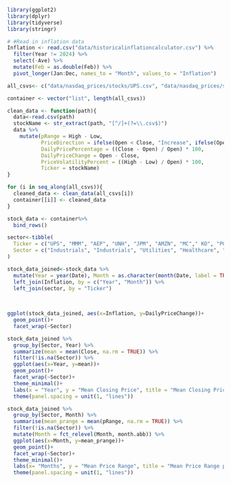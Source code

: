 ```r
library(ggplot2)
library(dplyr)
library(tidyverse)
library(stringr)
```

```r
# #Read in inflation data 
Inflation <- read.csv("data/historicalinflationcalculator.csv") %>%
  filter(Year != 2024) %>%
  select(-Ave) %>% 
  mutate(Feb = as.double(Feb)) %>% 
  pivot_longer(Jan:Dec, names_to = "Month", values_to = "Inflation")
```

```r
all_csvs<- c("data/nasdaq_prices/stocks/UPS.csv", "data/nasdaq_prices/stocks/MMM.csv", "data/nasdaq_prices/stocks/AEP.csv", "data/nasdaq_prices/stocks/UNH.csv", "data/nasdaq_prices/stocks/JPM.csv", "data/nasdaq_prices/stocks/AMZN.csv", "data/nasdaq_prices/stocks/MC.csv", "data/nasdaq_prices/stocks/KO.csv", "data/nasdaq_prices/stocks/PG.csv", "data/nasdaq_prices/stocks/AAPL.csv", "data/nasdaq_prices/stocks/MSFT.csv", "data/nasdaq_prices/stocks/GOOG.csv", "data/nasdaq_prices/stocks/AMT.csv", "data/nasdaq_prices/stocks/SPG.csv", "data/nasdaq_prices/stocks/XOM.csv", "data/nasdaq_prices/stocks/SHW.csv")

container <- vector("list", length(all_csvs))

clean_data <- function(path){
  data<-read.csv(path)
  stockName <- str_extract(path, "[^/]+(?=\\.csv$)")
  data %>%
    mutate(pRange = High - Low,
           PriceDirection = ifelse(Open < Close, "Increase", ifelse(Open > Close, "Decrease", "No Change")),
           DailyPricePercentage = ((Close - Open) / Open) * 100,
           DailyPriceChange = Open - Close,
           PriceVolatilityPercent = ((High - Low) / Open) * 100, 
           Ticker = stockName)
}

for (i in seq_along(all_csvs)){
  cleaned_data <- clean_data(all_csvs[i])
  container[[i]] <- cleaned_data
}

stock_data <- container%>%
  bind_rows()
```


```r
sector<-tibble(
  Ticker = c("UPS", "MMM", "AEP", "UNH", "JPM", "AMZN", "MC"," KO", "PG", "AAPL", "MSFT", "GOOG", "AMT", "SPG", "XOM", "SHW"), 
  Sector = c("Industrials", "Industrials", "Utilities", "Healthcare", "Financials", "Consumer Discretionary", "Consumer Discretionary", "Consumer Staples", "Consumer Staples", "Information Technology", "Information Technology", "Communication Services", "Real Estate", "Real Estate", "Energy", "Materials")
)

stock_data_joined<-stock_data %>% 
  mutate(Year = year(Date), Month = as.character(month(Date, label = TRUE))) %>% 
  left_join(Inflation, by = c("Year", "Month")) %>% 
  left_join(sector, by = "Ticker")
  
  
```



```r
ggplot(stock_data_joined, aes(x=Inflation, y=DailyPriceChange))+
  geom_point()+
  facet_wrap(~Sector)

```

```r
stock_data_joined %>% 
  group_by(Sector, Year) %>% 
  summarize(mean = mean(Close, na.rm = TRUE)) %>% 
  filter(!is.na(Sector)) %>% 
  ggplot(aes(x=Year, y=mean))+
  geom_point()+
  facet_wrap(~Sector)+
  theme_minimal()+
  labs(x = "Year", y = "Mean Closing Price", title = "Mean Closing Price per Sector by Year")+
  theme(panel.spacing = unit(1, "lines"))
```

```r
stock_data_joined %>%
  group_by(Sector, Month) %>%
  summarise(mean_prange = mean(pRange, na.rm = TRUE)) %>% 
  filter(!is.na(Sector)) %>% 
  mutate(Month = fct_relevel(Month, month.abb)) %>% 
  ggplot(aes(x=Month, y=mean_prange))+
  geom_point()+
  facet_wrap(~Sector)+
  theme_minimal()+
  labs(x= "Months", y = "Mean Price Range", title = "Mean Price Range per Month by Sector")+
  theme(panel.spacing = unit(1, "lines"))
```



